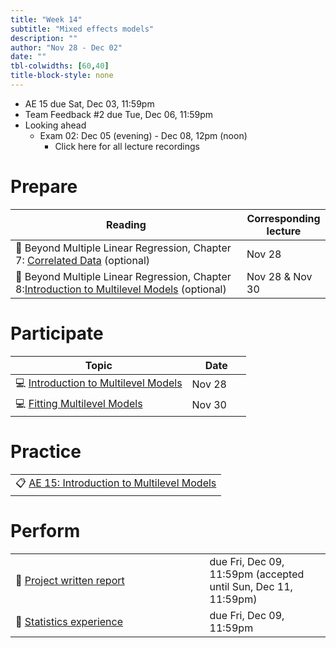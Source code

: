 ```yaml
---
title: "Week 14"
subtitle: "Mixed effects models"
description: ""
author: "Nov 28 - Dec 02"
date: ""
tbl-colwidths: [60,40]
title-block-style: none
---
```


::: callout-important
-   AE 15 due Sat, Dec 03, 11:59pm
-   Team Feedback #2 due Tue, Dec 06, 11:59pm
-   Looking ahead
    -   Exam 02: Dec 05 (evening) - Dec 08, 12pm (noon)
        -   Click here for all lecture recordings
:::

# Prepare

| Reading                                                                                                                                                                | Corresponding lecture |
|-----------------------------------------------------|-------------------|
| 📖 Beyond Multiple Linear Regression, Chapter 7: [Correlated Data](https://bookdown.org/roback/bookdown-BeyondMLR/ch-corrdata.html) (optional)                         | Nov 28                |
| 📖 Beyond Multiple Linear Regression, Chapter 8:[Introduction to Multilevel Models](https://bookdown.org/roback/bookdown-BeyondMLR/ch-multilevelintro.html) (optional) | Nov 28 & Nov 30       |

# Participate

| Topic                                                                             | Date   |
|------------------------------------------------------|------------------|
| 💻 [Introduction to Multilevel Models](../slides/24-intro-multilevel-models.html) | Nov 28 |
| 💻 [Fitting Multilevel Models](../slides/25-multilevel-models-pt.html)            | Nov 30 |

# Practice

|                                                                                   |
|------------------------------------------------------------------------|
| 📋 [AE 15: Introduction to Multilevel Models](../ae/ae-15-multilevel-models.html) |

# Perform

|                                                                                                       |                                                                |
|--------------------------------------------|----------------------------|
| 📝 [Project written report](https://sta210-fa22.netlify.app/project-instructions.html#written-report) | due Fri, Dec 09, 11:59pm (accepted until Sun, Dec 11, 11:59pm) |
| 📝 [Statistics experience](../hw/stats-experience.html)                                               | due Fri, Dec 09, 11:59pm                                       |
